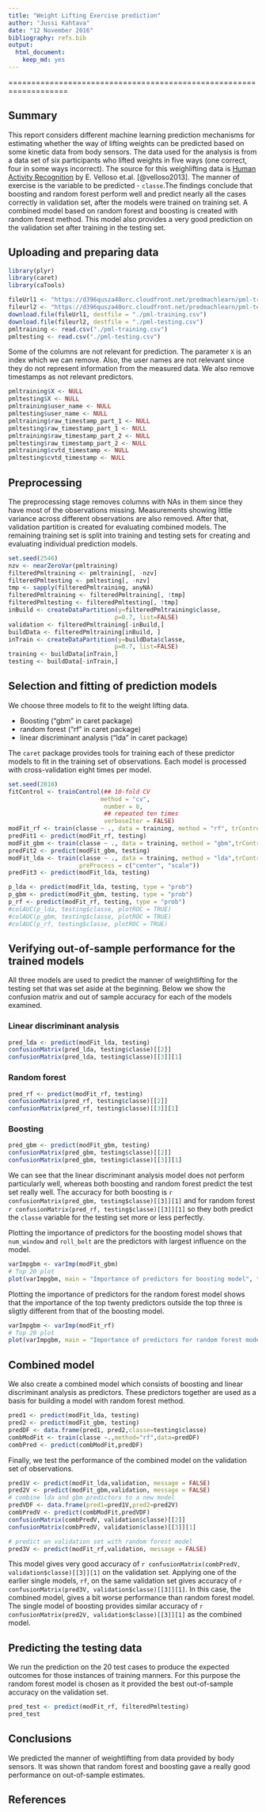 ```yaml
---
title: "Weight Lifting Exercise prediction"
author: "Jussi Kahtava"
date: "12 November 2016"
bibliography: refs.bib
output: 
  html_document:
    keep_md: yes
---
```

===================================================================

## Summary

This report considers different machine learning prediction mechanisms for estimating whether the way of lifting weights can be predicted based on some kinetic data from body sensors. The data used for the analysis is from a data set of six participants who lifted weights in five ways (one correct, four in some ways incorrect). The source for this weighlifting data is [Human Activity Recognition](http://groupware.les.inf.puc-rio.br/har) by E. Velloso et.al. [@velloso2013]. The manner of exercise is the variable to be predicted - `classe`.The findings conclude that boosting and random forest perform well and predict nearly all the cases correctly in validation set, after the models were trained on training set. A combined model based on random forest and boosting is created with random forest method. This model also provides a very good prediction on the validation set after training in the testing set.

## Uploading and preparing data

```r

library(plyr)
library(caret)
library(caTools)
```

```r
fileUrl1 <- "https://d396qusza40orc.cloudfront.net/predmachlearn/pml-training.csv"
fileurl2 <- "https://d396qusza40orc.cloudfront.net/predmachlearn/pml-testing.csv"
download.file(fileUrl1, destfile = "./pml-training.csv")
download.file(fileurl2, destfile = "./pml-testing.csv")
pmltraining <- read.csv("./pml-training.csv")
pmltesting <- read.csv("./pml-testing.csv")
```
Some of the columns are not relevant for prediction. The parameter `X` is an index which we can remove. Also, the user names are not relevant since they do not represent information from the measured data. We also remove timestamps as not relevant predictors.
```r
pmltraining$X <- NULL
pmltesting$X <- NULL
pmltraining$user_name <- NULL
pmltesting$user_name <- NULL
pmltraining$raw_timestamp_part_1 <- NULL
pmltesting$raw_timestamp_part_1 <- NULL
pmltraining$raw_timestamp_part_2 <- NULL
pmltesting$raw_timestamp_part_2 <- NULL
pmltraining$cvtd_timestamp <- NULL
pmltesting$cvtd_timestamp <- NULL

```

## Preprocessing

The preprocessing stage removes columns with NAs in them since they have most of the observations missing. Measurements showing little variance across different observations are also removed. After that, validation partition is created for evaluating combined models. The remaining training set is split into training and testing sets for creating and evaluating individual prediction models.

```r
set.seed(2546)
nzv <- nearZeroVar(pmltraining)
filteredPmltraining <- pmltraining[, -nzv]
filteredPmltesting <- pmltesting[, -nzv]
tmp <- sapply(filteredPmltraining, anyNA)
filteredPmltraining <- filteredPmltraining[, !tmp]
filteredPmltesting <- filteredPmltesting[, !tmp]
inBuild <- createDataPartition(y=filteredPmltraining$classe,
                              p=0.7, list=FALSE)
validation <- filteredPmltraining[-inBuild,]
buildData <- filteredPmltraining[inBuild, ]
inTrain <- createDataPartition(y=buildData$classe,
                              p=0.7, list=FALSE)
training <- buildData[inTrain,]
testing <- buildData[-inTrain,]
```

## Selection and fitting of prediction models

We choose three models to fit to the weight lifting data. 

- Boosting ("gbm" in caret package)
- random forest ("rf" in caret package)
- linear discriminant analysis ("lda" in caret package)

The `caret` package provides tools for training each of these predictor models to fit in the training set of observations. Each model is processed with cross-validation eight times per model.

```r
set.seed(2016)
fitControl <- trainControl(## 10-fold CV
                          method = "cv",
                           number = 8,
                           ## repeated ten times
                           verboseIter = FALSE)
modFit_rf <- train(classe ~ ., data = training, method = "rf", trControl = fitControl)
predFit1 <- predict(modFit_rf, testing)
modFit_gbm <- train(classe ~ ., data = training, method = "gbm",trControl = fitControl)
predFit2 <- predict(modFit_gbm, testing)
modFit_lda <- train(classe ~ ., data = training, method = "lda",trControl = fitControl,
                    preProcess = c("center", "scale"))
predFit3 <- predict(modFit_lda, testing)

```



```r
p_lda <- predict(modFit_lda, testing, type = "prob")
p_gbm <- predict(modFit_gbm, testing, type = "prob")
p_rf <- predict(modFit_rf, testing, type = "prob")
#colAUC(p_lda, testing$classe, plotROC = TRUE)
#colAUC(p_gbm, testing$classe, plotROC = TRUE)
#colAUC(p_rf, testing$classe, plotROC = TRUE)
```

## Verifying out-of-sample performance for the trained models

All three models are used to predict the manner of weightlifting for the testing set that was set aside at the beginning. Below we show the confusion matrix and out of sample accuracy for each of the models examined.

### Linear discriminant analysis
```r
pred_lda <- predict(modFit_lda, testing)
confusionMatrix(pred_lda, testing$classe)[[2]]
confusionMatrix(pred_lda, testing$classe)[[3]][1]
```

### Random forest
```r
pred_rf <- predict(modFit_rf, testing)
confusionMatrix(pred_rf, testing$classe)[[2]]
confusionMatrix(pred_rf, testing$classe)[[3]][1]
```

### Boosting
```r
pred_gbm <- predict(modFit_gbm, testing)
confusionMatrix(pred_gbm, testing$classe)[[2]]
confusionMatrix(pred_gbm, testing$classe)[[3]][1]
```
We can see that the linear discriminant analysis model does not perform particularly well, whereas both boosting and random forest predict the test set really well. The accuracy for both boosting is `r confusionMatrix(pred_gbm, testing$classe)[[3]][1]` and for random forest `r confusionMatrix(pred_rf, testing$classe)[[3]][1]` so they both predict the `classe` variable for the testing set more or less perfectly.

Plotting the importance of predictors for the boosting model shows that `num_window` and `roll_belt` are the predictors with largest influence on the model.
```r
varImpgbm <- varImp(modFit_gbm)
# Top 20 plot
plot(varImpgbm, main = "Importance of predictors for boosting model", top = 20)
```

Plotting the importance of predictors for the random forest model shows that the importance of the top twenty predictors outside the top three is sligtly different from that of the boosting model.
```r
varImpgbm <- varImp(modFit_rf)
# Top 20 plot
plot(varImpgbm, main = "Importance of predictors for random forest model", top = 20)
```

## Combined model

We also create a combined model which consists of boosting and linear discriminant analysis as predictors. These predictors together are used as a basis for building a model with random forest method.

```r
pred1 <- predict(modFit_lda, testing)
pred2 <- predict(modFit_gbm, testing)
predDF <- data.frame(pred1, pred2,classe=testing$classe)
combModFit <- train(classe ~.,method="rf",data=predDF)
combPred <- predict(combModFit,predDF)
```

Finally, we test the performance of the combined model on the validation set of observations.
```r
pred1V <- predict(modFit_lda,validation, message = FALSE) 
pred2V <- predict(modFit_gbm,validation, message = FALSE)
# combine lda and gbm predictors to a new model
predVDF <- data.frame(pred1=pred1V,pred2=pred2V)
combPredV <- predict(combModFit,predVDF)
confusionMatrix(combPredV, validation$classe)[[2]]
confusionMatrix(combPredV, validation$classe)[[3]][1]

# predict on validation set with random forest model
pred3V <- predict(modFit_rf,validation, message = FALSE)
```
This model gives very good accuracy of `r confusionMatrix(combPredV, validation$classe)[[3]][1]` on the validation set. Applying one of the earlier single models, `rf`, on the same validation set gives accuracy of `r confusionMatrix(pred3V, validation$classe)[[3]][1]`. In this case, the combined model, gives a bit worse performance than random forest model. The single model of boosting provides similar accuracy of 
`r confusionMatrix(pred2V, validation$classe)[[3]][1]` as the combined model.

## Predicting the testing data

We run the prediction on the 20 test cases to produce the expected outcomes for those instances of training manners. For this purpose the random forest model is chosen as it provided the best out-of-sample accuracy on the validation set.
```r
pred_test <- predict(modFit_rf, filteredPmltesting)
pred_test
```
## Conclusions

We predicted the manner of weightlifting from data provided by body sensors. It was shown that random forest and boosting gave a really good performance on out-of-sample estimates.

## References